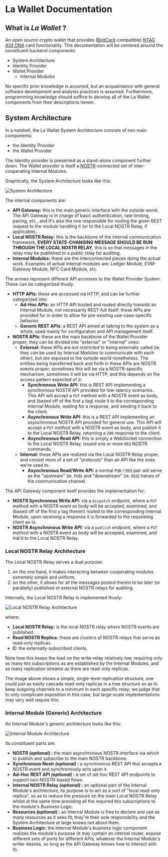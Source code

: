 # La Wallet Documentation

## What is _La Wallet_ ?

An open source crypto wallet that provides ([BoltCard](https://www.boltcard.org)-compatible) [NTAG 424 DNA](https://www.nxp.com/products/rfid-nfc/nfc-hf/ntag-for-tags-and-labels/ntag-424-dna-424-dna-tagtamper-advanced-security-and-privacy-for-trusted-iot-applications:NTAG424DNA) card functionality.
This documentation will be centered around the constituent backend components:

- System Architecture
- Identity Provider
- Wallet Provider
  - Internal Modules

No specific prior knowledge is assumed, but an acquaintance with general software development and analysis practices is assumed.
Furthermore, programming knowledge should suffice to develop all of the La Wallet components from their descriptions herein.

## System Architecture

In a nutshell, the La Wallet System Architecture consists of two main components:

- the Identity Provider
- the Wallet Provider

The Identity provider is presented as a stand-alone component further down.
The Wallet provider is itself a [NOSTR](https://nostr.com)-connected set of inter-cooperating Internal Modules.

Graphically, the System Architecture looks like this:

![System Architecture](assets/system-architecture.png)

The internal components are:

- **API Gateway:** this is the main generic interface with the outside world.
    The API Gateway is in charge of basic authentication, rate limiting, pacing, etc., and it's also the one responsible for routing the given REST request to the module handling it (or to the Local NOSTR Relay, if applicable).
- **Local NOSTR Relay:** this is the backbone of the internal communication framework, **EVERY STATE-CHANGING MESSAGE SHOULD BE RUN THROUGH THE LOCAL NOSTR RELAY**, this is so that messages in the relay may be published to a _public_ relay for auditing.
- **Internal Modules:** these are the interconnected pieces doing the actual work.
    Examples of actual internal modules are: Ledger Module, EVM-Gateway Module, NFC Card Module, etc.

The arrows represent different API accesses to the Wallet Provider System.
These can be categorized thusly:

- **HTTP APIs:** these are accessed via HTTP, and can be further categorized into:
  - **Ad-Hoc APIs:** an HTTP API hosted and routed directly towards an Internal Module, not necessarily REST-full itself; these APIs are provided for in order to allow for pre-existing use-case-specific behavior.
  - **Generic REST APIs:** a REST API aimed at talking to the system as a whole, used mainly for configuration and API management itself.
- **NOSTR APIs:** these are the main backbone of the Wallet Provider proper; they can be divided into "external" or "internal" ones:
  - **External:** these APIs are not _restricted_ to being externally called (ie. they _can_ be used by Internal Modules to communicate with each other), but _are_ exposed to the outside world nonetheless.
      The entities being transferred back and forth in these APIs are NOSTR events proper; sometimes this will be via a NOSTR-specific mechanism, sometimes it will be via HTTP, and this depends on the access pattern expected of it:
    - **Synchronous Write API:** this is REST API implementing a _synchronous_ NOSTR API provided for low-latency scenarios.
        This API will accept a `PUT` method with a NOSTR event as body, and (based off of the first `p` tag) route it to the corresponding Internal Module, waiting for a response, and sending it back to the client.
    - **Asynchronous Write API:** this is a REST API implementing an _asynchronous_ NOSTR API provided for general use.
        This API will accept a `PUT` method with a NOSTR event as body, and publish it to the Local NOSTR Relay, returning a `200` response to the client.
    - **Asynchronous Read API:** this is simply a WebSocket connection to the Local NOSTR Relay, issued one or more `REQ` NOSTR commands.
  - **Internal:** these APIs are realized via the Local NOSTR Relay proper, and consist more of a set of "protocols" than an API like the ones we're used to.
    - **Asynchronous Read/Write API:** a normal `PUB` / `REQ` pair will serve as the "upstream" (ie. `PUB`) and "downstream" (ie. `REQ`) halves of the communication channel.

The API Gateway component itself provides the implementation for:

- **NOSTR Synchronous Write API:** via a `dispatch` endpoint, where a `PUT` method with a NOSTR event as body will be accepted, examined, and (based off of the first `p` tag therein) routed to the corresponding Internal Module, upon receiving a response it is forwarded to the requesting client as-is.
- **NOSTR Asynchronous Write API:** via a `publish` endpoint, where a `PUT` method with a NOSTR event as body will be accepted, examined, and `PUB`'d to the Local NOSTR Relay.

### Local NOSTR Relay Architecture

The Local NOSTR Relay serves a dual purpose:

1. on the one hand, it makes interacting between cooperating modules extremely simple and uniform,
2. on the other, it allows for all the messages posted therein to be later (or parallelly) published ot external NOSTR relays for auditing.

Internally, the Local NOSTR Relay is implemented thusly:

![Local NOSTR Relay Architecture](assets/nostr-architecture.png)

where:

- **Local NOSTR Relay:** is the local NOSTR relay where NOSTR events are published.
- **Read NOSTR Replica:** these are clusters of NOSTR relays that serve as read-only replicas.
- **C:** the externally-subscribed clients.

Note how this keeps the load on the write-relay relatively low, requiring only as many `REQ` subscriptions as are established by the Internal Modules, and as many replication streams as there are read-only replicas.

The image above shows a simple, single-level replication structure, one could just as easily cascade read-only replicas in a tree structure so as to keep outgoing channels to a minimum in each specific relay; we judge that to only complicate exposition in this case, but large-scale implementations may very well require this.

### Internal Module (Generic) Architecture

An Internal Module's generic architecture looks like this:

![Internal Module Architecture](assets/module-architecture.png)

Its constituent parts are:

- **NOSTR _(optional)_ :** the main asynchronous NOSTR interface via which to publish and subscribe to the main NOSTR backbone.
- **Synchronous Nostr _(optional)_ :** a synchronous REST API that accepts a NOSTR event and synchronously acts upon it.
- **Ad-Hoc REST API _(optional)_ :** a set of _ad-hoc_ REST API endpoints to support non-NOSTR-based flows.
- **Internal NOSTR Relay _(optional)_ :** an optional part of the Internal Module's architecture, its purpose is to act as a sort of "local read-only replica", so as to reduce the pressure on the main Local NOSTR Relay whilst at the same time providing all the required `REQ` subscriptions to the module's Business Logic.
- **Resources _(optional)_ :** an Internal Module is free to declare and use as many resources as it sees fit, they're their sole responsibility and the System Architecture at large knows not about them.
- **Business Logic:** the Internal Module's business logic component realizes the module's purpose (it may contain an internal router, expose different sets of ports for different APIs, whatever the Internal Module's writer desires, so long as the API Gateway knows how to interact with it).








